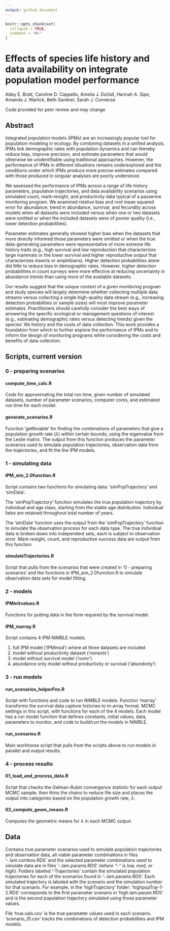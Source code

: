 ```yaml
---
output: github_document
---
```


<!-- README.md is generated from README.Rmd. Please edit that file -->

```r
knitr::opts_chunk$set(
  collapse = TRUE,
  comment = "#>"
)
```

# Effects of species life history and data availability on integrate population model performance


Abby E. Bratt, Caroline D. Cappello, Amelia J. DuVall, Hannah A. Sipe, Amanda J.
Warlick, Beth Gardner, Sarah J. Converse


Code provided for peer review and may change



## Abstract

Integrated population models (IPMs) are an increasingly popular tool for population modeling in ecology. By combining datasets in a unified analysis, IPMs link demographic rates with population dynamics and can thereby reduce bias, improve precision, and estimate parameters that would otherwise be unidentifiable using traditional approaches. However, the performance of IPMs in different situations remains underexplored and the conditions under which IPMs produce more precise estimates compared with those produced in singular analyses are poorly understood. 

We assessed the performance of IPMs across a range of life history parameters, population trajectories, and data availability scenarios using simulated count, mark-resight, and productivity data typical of a passerine monitoring program. We examined relative bias and root mean squared error for abundance, trend in abundance, survival, and fecundity across models when all datasets were included versus when one or two datasets were omitted or when the included datasets were of poorer quality (i.e., lower detection probabilities). 

Parameter estimates generally showed higher bias when the datasets that more directly informed those parameters were omitted or when the true data-generating parameters were representative of more extreme life history traits (e.g., high survival and low reproduction that characterizes large mammals or the lower survival and higher reproductive output that characterizes insects or amphibians). Higher detection probabilities alone did little to reduce bias in demographic rates. However, higher detection probabilities in count surveys were more effective at reducing uncertainty in abundance trends than using more of the available datasets. 

Our results suggest that the unique context of a given monitoring program and study species will largely determine whether collecting multiple data streams versus collecting a single high-quality data stream (e.g., increasing detection probabilities or sample sizes) will most improve parameter estimates. Practitioners should carefully consider the best ways of answering the specific ecological or management questions of interest (e.g., estimating demographic rates versus detecting trends) given the species’ life history and the costs of data collection. This work provides a foundation from which to further explore the performance of IPMs and to inform the design of monitoring programs while considering the costs and benefits of data collection.


## Scripts, current version

### 0 - preparing scenarios

#### compute_time_calc.R
Code for approximating the total run time, given number of simulated datasets, number of parameter scenarios, computer cores, and estimated run time for each model. 

#### generate_scenarios.R

Function 'getNviable' for finding the combinations of parameters that give a population growth rate ($\lambda$) within certain bounds, using the eigenvalue from the Leslie matrix. The output from this function produces the parameter scenarios used to simulate population trajectories, observation data from the trajectories, and fit the the IPM models. 

### 1 - simulating data

#### IPM_sim_2.0function.R

Script contains two functions for simulating data: 'simPopTrajectory' and 'simData'.

The 'simPopTrajectory' function simulates the true population trajectory by individual and age class, starting from the stable age distribution. Individual fates are retained throughout total number of years. 

The 'simData' function uses the output from the 'simPopTrajectory' function to simulate the observation process for each data type. The true individual data is broken down into independent sets, each is subject to observation error. Mark-resight, count, and reproductive success data are output from this function. 

#### simulateTrajectories.R

Script that pulls from the scenarios that were created in '0 - preparing scenarios' and the functions in IPM_sim_2.0function.R to simulate observation data sets for model fitting. 

### 2 - models

#### IPMinitvalues.R
Functions for putting data in the form required by the survival model. 

#### IPM_marray.R
Script contains 4 IPM NIMBLE models. 

 1. full IPM model ('IPMmod') where all three datasets are included
 2. model without productivity dataset ('nonests')
 3. model without survival model ('nomr')
 4. abundance only model without productivity or survival ('abundonly')

### 3 - run models

#### run_scenarios_helperFns.R

Script with functions and code to run NIMBLE models. Function 'marray' transforms the survival data capture histories to m-array format. MCMC settings in this script, with functions for each of the 4 models. Each model has a run model function that defines constants, initial values, data, parameters to monitor, and code to build/run the models in NIMBLE. 

#### run_scenarios.R

Main workhorse script that pulls from the scripts above to run models in parallel and output results. 

### 4 - process results

#### 01_load_and_process_data.R

Script that checks the Gelman-Rubin convergence statistic for each output MCMC sample, then thins the chains to reduce file size and places the output into categories based on the population growth rate, $\lambda$. 

#### 02_compute_geom_means.R

Computes the geometric means for $\lambda$ in each MCMC output. 

## Data

Contains true parameter scenarios used to simulate population trajectories and observation data, all viable parameter combinations in files '-.lam.combos.RDS' and the selected parameter combinations used to simulate data are in files '-.lam.params.RDS' *(where "-" is low, med, or high)*. Folders labeled '-Trajectories' contain the simulated population trajectories for each of the scenarios found in '-.lam.params.RDS'. Each simulated trajectory is labeled with the scenario and the simulation number for that scenario. For example, in the 'highTrajectory' folder: 'highpopTraj-1-2.RDS' corresponds to the first parameter scenario in 'high.lam.param.RDS' and is the second population trajectory simulated using those parameter values. 

File 'true.vals.csv' is the true parameter values used in each scenario. 'scenario_ID.csv' tracks the combinations of detection probabilities and IPM models. 







